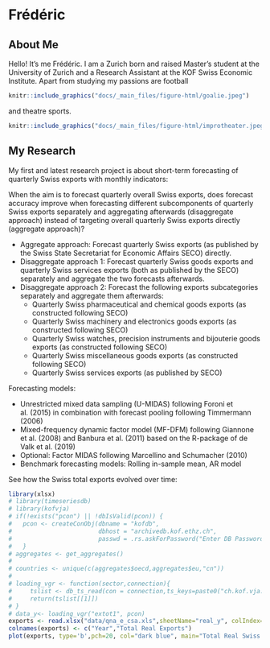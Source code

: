 # Frédéric
## About Me

Hello! It's me Frédéric. I am a Zurich born and raised Master's student at the University of Zurich and a Research Assistant at the KOF Swiss Economic Institute. Apart from studying my passions are football 
```r
knitr::include_graphics("docs/_main_files/figure-html/goalie.jpeg")
```

and theatre sports.

```r
knitr::include_graphics("docs/_main_files/figure-html/improtheater.jpeg")
```

## My Research

My first and latest research project is about short-term forecasting of quarterly Swiss exports with monthly indicators:

When the aim is to forecast quarterly overall Swiss exports, does forecast accuracy improve when forecasting different subcomponents of quarterly Swiss exports separately and aggregating afterwards (disaggregate approach) instead of targeting overall quarterly Swiss exports directly (aggregate approach)?  

* Aggregate approach: Forecast quarterly Swiss exports (as published by the Swiss State Secretariat for Economic Affairs SECO) directly.
* Disaggregate approach 1: Forecast quarterly Swiss goods exports and quarterly Swiss services exports (both as published by the SECO) separately and aggregate the two forecasts afterwards.
* Disaggregate approach 2: Forecast the following exports subcategories separately and aggregate them afterwards:
  + Quarterly Swiss pharmaceutical and chemical goods exports (as constructed following SECO)
  + Quarterly Swiss machinery and electronics goods exports (as constructed following SECO)
  + Quarterly Swiss watches, precision instruments and bijouterie goods exports (as constructed following SECO)
  + Quarterly Swiss miscellaneous goods exports (as constructed following SECO) 
  + Quarterly Swiss services exports (as published by SECO)

Forecasting models:\newline

*	Unrestricted mixed data sampling (U-MIDAS) following Foroni et al. (2015) in combination with forecast pooling following Timmermann (2006)
*	Mixed-frequency dynamic factor model (MF-DFM) following Giannone et al. (2008) and Banbura et al. (2011) based on the R-package of de Valk et al. (2019)
*	Optional: Factor MIDAS following Marcellino and Schumacher (2010)  
*	Benchmark forecasting models: Rolling in-sample mean, AR model

See how the Swiss total exports evolved over time:
```r
library(xlsx)
# library(timeseriesdb)
# library(kofvja)
# if(!exists("pcon") || !dbIsValid(pcon)) {
#   pcon <- createConObj(dbname = "kofdb",
#                        dbhost = "archivedb.kof.ethz.ch",
#                        passwd = .rs.askForPassword("Enter DB Password"))
#   }
# aggregates <- get_aggregates()
# 
# countries <- unique(c(aggregates$oecd,aggregates$eu,"cn"))
# 
# loading_vgr <- function(sector,connection){
#     tslist <- db_ts_read(con = connection,ts_keys=paste0("ch.kof.vja.kmm.",sector), schema = "vja")
#     return(tslist[[1]])
# }
# data_y<- loading_vgr("extot1", pcon)
exports <- read.xlsx("data/qna_e_csa.xls",sheetName="real_y", colIndex=c(1,27), startRow = 12, header=FALSE)
colnames(exports) <- c("Year","Total Real Exports")
plot(exports, type='b',pch=20, col="dark blue", main="Total Real Swiss exports (in mio CHF)")  # a scatterplot
```